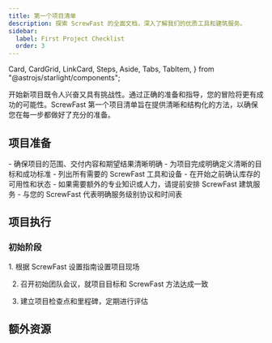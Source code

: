 ```yaml
---
title: 第一个项目清单
description: 探索 ScrewFast 的全面文档，深入了解我们的优质工具和建筑服务。
sidebar:
  label: First Project Checklist
  order: 3
---
```


  Card,
  CardGrid,
  LinkCard,
  Steps,
  Aside,
  Tabs,
  TabItem,
} from "@astrojs/starlight/components";

开始新项目既令人兴奋又具有挑战性。通过正确的准备和指导，您的冒险将更有成功的可能性。ScrewFast 第一个项目清单旨在提供清晰和结构化的方法，以确保您在每一步都做好了充分的准备。

## 项目准备

<CardGrid>
  <Card title="范围和目标">
    - 确保项目的范围、交付内容和期望结果清晰明确
    - 为项目完成明确定义清晰的目标和成功标准
  </Card>
  <Card title="工具和设备">
    - 列出所有需要的 ScrewFast 工具和设备
    - 在开始之前确认库存的可用性和状态
  </Card>
  <Card title="安排服务">
    - 如果需要额外的专业知识或人力，请提前安排 ScrewFast 建筑服务
    - 与您的 ScrewFast 代表明确服务级别协议和时间表
  </Card>
</CardGrid>

## 项目执行
### 初始阶段
<Steps>
1. 根据 ScrewFast 设置指南设置项目现场

2. 召开初始团队会议，就项目目标和 ScrewFast 方法达成一致

3. 建立项目检查点和里程碑，定期进行评估
</Steps>


## 额外资源
<CardGrid>
<LinkCard
  title="详细指南"
  description="访问 ScrewFast 工具和服务的深度文档和用户手册。"
  href="zh/guides/getting-started"
/>
<LinkCard
  title="支持联系人"
  description="保持 ScrewFast 支持的联系人详细信息，可在项目期间提供帮助。"
  href="zh/guides/getting-started"
/>
<LinkCard
  title="高级学习"
  description="探索 ScrewFast 提供的进一步教育资源，以完善您的技能和知识基础。"
  href="zh/guides/getting-started"
/>
</CardGrid>
